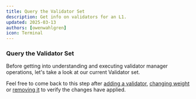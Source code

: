 ```yaml
---
title: Query the Validator Set
description: Get info on validators for an L1.
updated: 2025-03-13
authors: [owenwahlgren]
icon: Terminal
---
```



### Query the Validator Set

Before getting into understanding and executing validator manager operations, let's take a look at our current Validator set.

Feel free to come back to this step after [adding a validator](/academy/permissioned-l1s/05-validator-manager-operations/04-add-validator-demo), [changing weight](/academy/permissioned-l1s/05-validator-manager-operations/04-add-validator-demo) or [removing it](content/academy/permissioned-l1s/05-validator-manager-operations/08-remove-validator-demo) to verify the changes have applied.


<ToolboxMdxWrapper walletMode="C-chain">
    <QueryL1ValidatorSet />
</ToolboxMdxWrapper>
